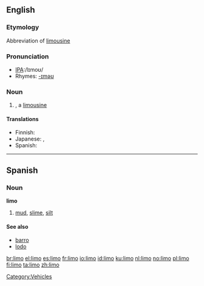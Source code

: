 ==English==

===Etymology===
Abbreviation of [[limousine]]

===Pronunciation===
*[[w:International Phonetic Alphabet|IPA]]:/lɪmoʊ/
*Rhymes: [[Rhymes:English:-ɪməʊ|-ɪməʊ]]

===Noun===
{{en-noun}}

# {{slang}}, a [[limousine]]

====Translations====
{{top}}
* Finnish: {{t|fi|limusiini}}
* Japanese: {{t|ja|リモ|tr=rimo|sc=Jpan}}, {{t|ja|リムジン|tr=rimujin|sc=Jpan}}
* Spanish: {{t|es|limusina|f}}
{{bottom}}
[[Category:Vehicles]]

----

==Spanish==

===Noun===
'''limo''' {{m}}

# [[mud]], [[slime]], [[silt]]

====See also====
*[[barro]] {{m}}
*[[lodo]] {{m}}

[[br:limo]]
[[el:limo]]
[[es:limo]]
[[fr:limo]]
[[io:limo]]
[[id:limo]]
[[ku:limo]]
[[nl:limo]]
[[no:limo]]
[[pl:limo]]
[[fi:limo]]
[[ta:limo]]
[[zh:limo]]